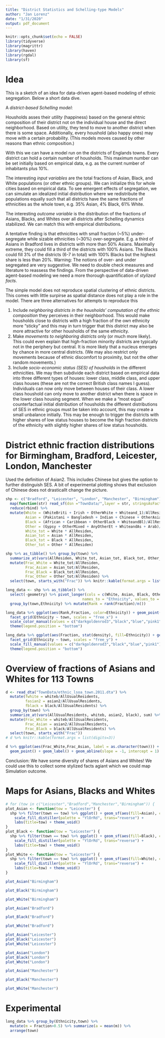 ```yaml
---
title: "District Statistics and Schelling-type Models"
author: "Jan Lorenz"
date: "1/31/2020"
output: pdf_document
---
```


```r
knitr::opts_chunk$set(echo = FALSE)
library(tidyverse)
library(magrittr)
library(haven)
library(rgdal)
library(sf)
```

# Idea

This is a sketch of an idea for data-driven agent-based modeling of ethnic segregation. Below a short data dive.

A *district-based Schelling model*: 

Housholds asses their *utility* (happiness) based on the general ehtnic composition of their district not on the individual house and the direct neighborhood. Based on utility, they tend to move to another district when there is some space. Additionally, every houshold (also happy ones) may move with a certain probability. (This models moves caused by other reasons than ethnic composition.)

With this we can have a model run on the districts of Englands towns. Every district can hold a certain number of housholds. This maximum number can be set initially based on empirical data, e.g. as the current number of inhabitants plus 10%. 

The interesting *input variables* are the total fractions of Asian, Black, and White populations (or other ethnic groups). We can initialize this for whole cities based on empirical data. To see emergent effects of segregation, we can simulate an idealized initial distribution where we redistribute the populations equally such that all districts have the same fractions of ethnicities as the whole town, e.g. 35% Asian, 4% Black, 61% White. 

The interesting *outcome variable* is the distribution of the fractions of Asians, Blacks, and Whites over all districts after Schelling dynamics stabilized. We can match this with empirical distributions. 

A tentative finding is that ethnicities with small fraction (~5%) under-segregate while sizable ethnicities (~30%) over-segregate. E.g. a third of Asians in Bradford lives in districts with more than 50% Asians. Maximally extreme, they could fill a third of the districts with 100% Asians. The Blacks could fill 3% of the districts (6-7 in total) with 100% Blacks but the highest share is less than 20%. 
Warning: The notions of over- and under segregated are very suggestive. We need to double check measures and literature to reassess the findings. From the perspective of data-driven agent-based modeling we need a more thorough quantification of *stylized facts*.  

The simple model does not reproduce spatial clustering of ethnic districts. This comes with little surpirse as spatial distance does not play a role in the model. There are three alternatives for attempts to reproduce this

  1. Include *neighboring districts in the housholds' computation of the ethnic composition* they perceives in their neighborhood. This would make housholds close to districts with a high fraction of the own ethnicity more "sticky" and this may in turn trigger that this district may also be more attractive for other housholds of the same ethnicity. 
  2. Make *movements to neighboring districts* only (or much more likely). This could even explain that high-fraction minority districts are typically not in the periphery but central. It is more likely that a nucleus emerges by chance in more central districts. (We may also restrict only movements because of ethnic discomfort to proximity, but not the other random movements.)
  3. Include *socio-economic status (SES) of housholds* in the different ethnicities. We may then subdivide each district based on empirical data into three different types of houses: lower class, middle class, and upper class houses (these are not the correct British class names I guess). Individuals can now only move between houses of their class. A lower class houshold can only move to another district when there is space in the lower class housing segment. When we make a "most equal" counterfactual initial distribution of housholds the different distributions of SES in ethnic groups must be taken into account, this may create a small unbalance initially. This may be enough to trigger the districts with higher shares of low status houses to become the high fraction districts of the ethnicity with slightly higher shares of low status housholds. 
  





# District ethnic fraction distributions for Birmingham, Bradford, Leicester, London, Manchester

Used the definition of Asian2. This includes Chinese but gives the option to further distinguish SES. A bit of experimental plotting shows that exclusion of Chinese does not drasticallt change the picture. 

```r
shp <- c("Bradford", "Leicester", "London", "Manchester", "Birmingham") %>% 
  map(function(str) read_sf(dsn ="TownData/",layer = str, stringsAsFactors=FALSE)) %>% 
  reduce(rbind) %>%
  mutate(White = (WhiteBriti + Irish + OtherWhite + Whiteand_1)/AllResiden, 
         Asian = (Pakistani + Bangladesh + Indian + Chinese + OtherAsian)/AllResiden, 
         Black = (African + Caribbean + OtherBlack + WhiteandBl)/AllResiden,
         Other = (Gypsy + OtherMixed + AnyOtherEt + WhiteandAs + Arab)/AllResiden,
         White_tot = White * AllResiden, 
         Asian_tot = Asian * AllResiden, 
         Black_tot = Black * AllResiden,
         Other_tot = Other * AllResiden)

shp %>% as_tibble() %>% group_by(town) %>% 
  summarize_at(vars(AllResiden, White_tot, Asian_tot, Black_tot, Other_tot), sum) %>% 
  mutate(Frac_White = White_tot/AllResiden, 
         Frac_Asian = Asian_tot/AllResiden, 
         Frac_Black = Black_tot/AllResiden, 
         Frac_Other = Other_tot/AllResiden) %>% 
  select(town, starts_with("Frac")) %>% knitr::kable(format.args = list(digits=3))
```

```r
long_data <- shp %>% as_tibble() %>% 
  select(-geometry) %>% pivot_longer(cols = c(White, Asian, Black, Other),
                                   names_to = "Ethnicity", values_to = "Fraction") %>% 
  group_by(town,Ethnicity) %>% mutate(Rank = rank(Fraction)/n())

long_data %>% ggplot(aes(Rank,Fraction, color=Ethnicity)) + geom_point(size=0.2) + 
  facet_grid(Ethnicity ~ town, scales = "free_x") +
  scale_color_manual(values = c("darkgoldenrod3","black","blue","pink1") ) +
  theme(legend.position = "bottom")
```

```r
long_data %>% ggplot(aes(Fraction, stat(density), fill=Ethnicity)) + geom_histogram(binwidth = 0.025) + 
  facet_grid(Ethnicity ~ town, scales = "free_y") +
  scale_fill_manual(values = c("darkgoldenrod3","black","blue","pink1") ) +
  theme(legend.position = "bottom")
```

# Overview of fractions of Asians and Whites for 113 Towns


```r
d <- read_dta("TownData/ethnic_lsoa_town.2011.dta") %>% 
  mutate(fwhite = whiteb/AllUsualResidents,
         fasian2 = asian2/AllUsualResidents,
         fblack = black/AllUsualResidents) %>% 
  group_by(town) %>% 
  summarize_at(vars(AllUsualResidents, whiteb, asian2, black), sum) %>% 
  mutate(Frac_White = whiteb/AllUsualResidents, 
         Frac_Asian = asian2/AllUsualResidents, 
         Frac_Black = black/AllUsualResidents) %>% 
  select(town, starts_with("Frac"))
# d %>% knitr::kable(format.args = list(digits=3))

d %>% ggplot(aes(Frac_White,Frac_Asian, label = as.character(town))) + 
  geom_point() + geom_label() + geom_abline(slope = -1, intercept = 1)
```

Conclusion: We have some diversity of shares of Asians and Whites!
We could use this to collect some stylized facts agiant which we could map Simulation outcome. 



# Maps for Asians, Blacks and Whites

```r
# for (tow in c("Leicester","Bradford","Manchester","Birmingham")) {
plot_Asian <- function(tow = "Leicester") {
  shp %>% filter(town == tow) %>% ggplot() + geom_sf(aes(fill=Asian), color=NA) + 
    scale_fill_distiller(palette = "YlOrRd", trans="reverse") + 
    labs(title=tow) + theme_void()
}
plot_Black <- function(tow = "Leicester") {
  shp %>% filter(town == tow) %>% ggplot() + geom_sf(aes(fill=Black), color=NA) + 
    scale_fill_distiller(palette = "YlOrRd", trans="reverse") + 
    labs(title=tow) + theme_void()
}
plot_White <- function(tow = "Leicester") {
  shp %>% filter(town == tow) %>% ggplot() + geom_sf(aes(fill=White), color=NA) + 
    scale_fill_distiller(palette = "YlOrRd", trans="reverse") + 
    labs(title=tow) + theme_void()
}
```

```r
plot_Asian("Birmingham")
```

```r
plot_Black("Birmingham")
```

```r
plot_White("Birmingham")
```

```r
plot_Asian("Bradford")
```

```r
plot_Black("Bradford")
```

```r
plot_White("Bradford")
```

```r
plot_Asian("Leicester")
plot_Black("Leicester")
plot_White("Leicester")
```

```r
plot_Asian("London")
plot_Black("London")
plot_White("London")
```

```r
plot_Asian("Manchester")
```

```r
plot_Black("Manchester")
```

```r
plot_White("Manchester")
```

# Experimental 

```r
long_data %>% group_by(Ethnicity,town) %>% 
  mutate(m = Fraction>0.5) %>% summarize(a = mean(m)) %>% 
  arrange(town)
```


